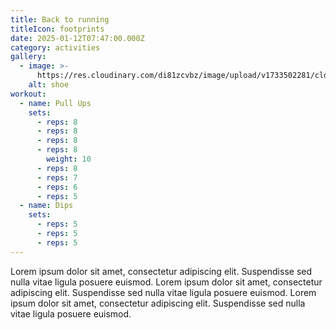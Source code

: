 ```yaml
---
title: Back to running
titleIcon: footprints
date: 2025-01-12T07:47:00.000Z
category: activities
gallery:
  - image: >-
      https://res.cloudinary.com/di81zcvbz/image/upload/v1733502281/cld-sample-5.jpg
    alt: shoe
workout:
  - name: Pull Ups
    sets:
      - reps: 8
      - reps: 8
      - reps: 8
      - reps: 8
        weight: 10
      - reps: 8
      - reps: 7
      - reps: 6
      - reps: 5
  - name: Dips
    sets:
      - reps: 5
      - reps: 5
      - reps: 5
---
```


Lorem ipsum dolor sit amet, consectetur adipiscing elit. Suspendisse sed nulla vitae ligula posuere euismod. Lorem ipsum dolor sit amet, consectetur adipiscing elit. Suspendisse sed nulla vitae ligula posuere euismod. Lorem ipsum dolor sit amet, consectetur adipiscing elit. Suspendisse sed nulla vitae ligula posuere euismod.
